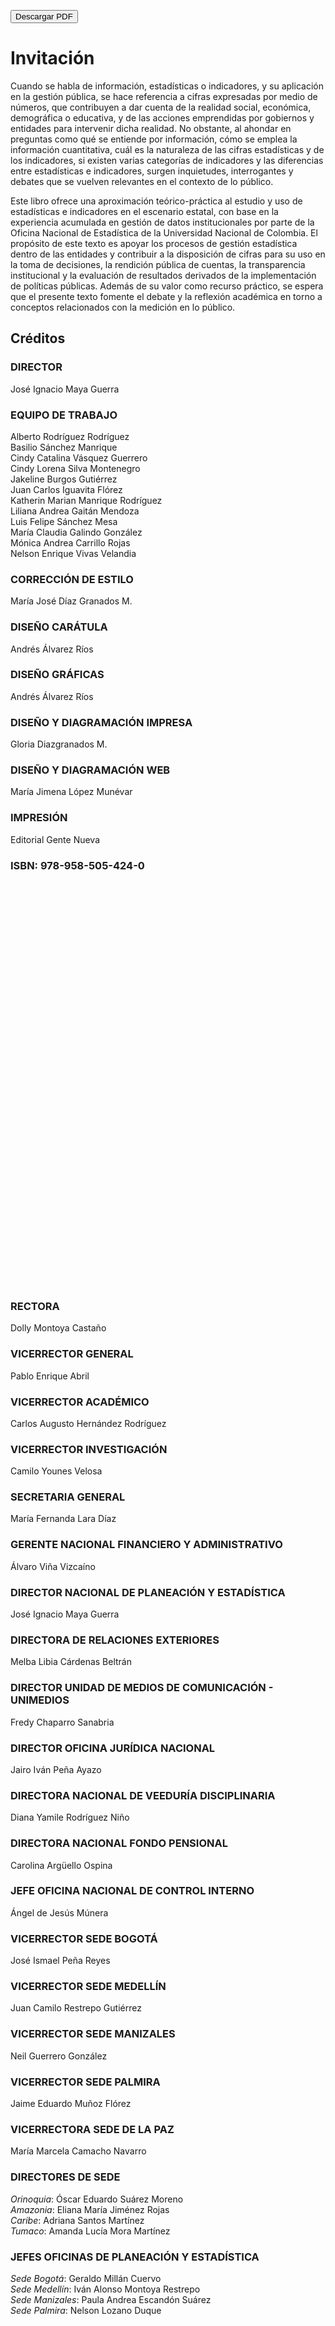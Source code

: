 <a href="https://github.com/estadisticaun/L_Conceptual1/raw/main/PDF/Libro_estadisticas_e_indicadores.pdf" target="_blank"> <button type="button" class="btn btn-outline-primary">Descargar PDF</button> </a>

# Invitación {.unnumbered}

Cuando se habla de información, estadísticas o indicadores, y su aplicación en la gestión pública, se hace referencia a cifras expresadas por medio de números, que contribuyen a dar cuenta de la realidad social, económica, demográfica o educativa, y de las acciones emprendidas por gobiernos y entidades para intervenir dicha realidad. No obstante, al ahondar en preguntas como qué se entiende por información, cómo se emplea la información cuantitativa, cuál es la naturaleza de las cifras estadísticas y de los indicadores, si existen varias categorías de indicadores y las diferencias entre estadísticas e indicadores, surgen inquietudes, interrogantes y debates que se vuelven relevantes en el contexto de lo público.

Este libro ofrece una aproximación teórico-práctica al estudio y uso de estadísticas e indicadores en el escenario estatal, con base en la experiencia acumulada en gestión de datos institucionales por parte de la Oficina Nacional de Estadística de la Universidad Nacional de Colombia. El propósito de este texto es apoyar los procesos de gestión estadística dentro de las entidades y contribuir a la disposición de cifras para su uso en la toma de decisiones, la rendición pública de cuentas, la transparencia institucional y la evaluación de resultados derivados de la implementación de políticas públicas. Además de su valor como recurso práctico, se espera que el presente texto fomente el debate y la reflexión académica en torno a conceptos relacionados con la medición en lo público.

## Créditos {.unnumbered}

<div class="double-column">
<h3>DIRECTOR</h3>
<p>José Ignacio Maya Guerra</p>

<h3>EQUIPO DE TRABAJO</h3>
<p>Alberto Rodríguez Rodríguez<br>
Basilio Sánchez Manrique<br>
Cindy Catalina Vásquez Guerrero<br> 
Cindy Lorena Silva Montenegro<br> 
Jakeline Burgos Gutiérrez<br>
Juan Carlos Iguavita Flórez<br>
Katherin Marian Manrique Rodríguez<br> 
Liliana Andrea Gaitán Mendoza<br>
Luis Felipe Sánchez Mesa<br>
María Claudia Galindo González<br> 
Mónica Andrea Carrillo Rojas<br>
Nelson Enrique Vivas Velandia</p>

<h3>CORRECCIÓN DE ESTILO</h3>
<p>María José Díaz Granados M.</p>

<h3>DISEÑO CARÁTULA</h3>
<p>Andrés Álvarez Ríos</p>

<h3>DISEÑO GRÁFICAS</h3>
<p>Andrés Álvarez Ríos</p>

<h3>DISEÑO Y DIAGRAMACIÓN IMPRESA</h3>
<p>Gloria Diazgranados M.</p>

<h3>DISEÑO Y DIAGRAMACIÓN WEB</h3>
<p>María Jimena López Munévar</p>

<h3>IMPRESIÓN</h3>
<p>Editorial Gente Nueva</p>

<h3>ISBN: 978-958-505-424-0</h3>
<br><br><br><br><br><br><br><br><br><br><br><br><br><br><br><br><br><br><br>
<br><br><br><br><br><br><br><br><br><br><br><br><br><br><br><br><br><br><br>

<h3>RECTORA</h3>
<p>Dolly Montoya Castaño</p>

<h3>VICERRECTOR GENERAL</h3>
<p>Pablo Enrique Abril</p>

<h3>VICERRECTOR ACADÉMICO</h3>
<p>Carlos Augusto Hernández Rodríguez</p>

<h3>VICERRECTOR INVESTIGACIÓN</h3>
<p>Camilo Younes Velosa</p>

<h3>SECRETARIA GENERAL</h3>
<p>María Fernanda Lara Díaz</p>

<h3>GERENTE NACIONAL FINANCIERO Y ADMINISTRATIVO</h3>
<p>Álvaro Viña Vizcaíno</p>

<h3>DIRECTOR NACIONAL DE PLANEACIÓN Y ESTADÍSTICA</h3>
<p>José Ignacio Maya Guerra</p>

<h3>DIRECTORA DE RELACIONES EXTERIORES</h3>
<p>Melba Libia Cárdenas Beltrán</p>

<h3>DIRECTOR UNIDAD DE MEDIOS DE COMUNICACIÓN - UNIMEDIOS</h3>
<p>Fredy Chaparro Sanabria</p>

<h3>DIRECTOR OFICINA JURÍDICA NACIONAL</h3>
<p>Jairo Iván Peña Ayazo</p>

<h3>DIRECTORA NACIONAL DE VEEDURÍA DISCIPLINARIA</h3>
<p>Diana Yamile Rodríguez Niño</p>

<h3>DIRECTORA NACIONAL FONDO PENSIONAL</h3>
<p>Carolina Argüello Ospina</p>

<h3>JEFE OFICINA NACIONAL DE CONTROL INTERNO</h3>
<p>Ángel de Jesús Múnera</p>

<h3>VICERRECTOR SEDE BOGOTÁ</h3>
<p>José Ismael Peña Reyes</p>

<h3>VICERRECTOR SEDE MEDELLÍN</h3>
<p>Juan Camilo Restrepo Gutiérrez</p>

<h3>VICERRECTOR SEDE MANIZALES</h3>
<p>Neil Guerrero González</p>

<h3>VICERRECTOR SEDE PALMIRA</h3>
<p>Jaime Eduardo Muñoz Flórez</p>

<h3>VICERRECTORA SEDE DE LA PAZ</h3>
<p>María Marcela Camacho Navarro</p>

<h3>DIRECTORES DE SEDE</h3>
<p>*Orinoquia*: Óscar Eduardo Suárez Moreno<br>
*Amazonia*: Eliana María Jiménez Rojas<br> 
*Caribe*: Adriana Santos Martínez<br>
*Tumaco*: Amanda Lucía Mora Martínez</p>

<h3>JEFES OFICINAS DE PLANEACIÓN Y ESTADÍSTICA</h3>
<p>*Sede Bogotá*: Geraldo Millán Cuervo<br>
*Sede Medellín*: Iván Alonso Montoya Restrepo<br>
*Sede Manizales*: Paula Andrea Escandón Suárez<br> 
*Sede Palmira*: Nelson Lozano Duque</p>

</div>
